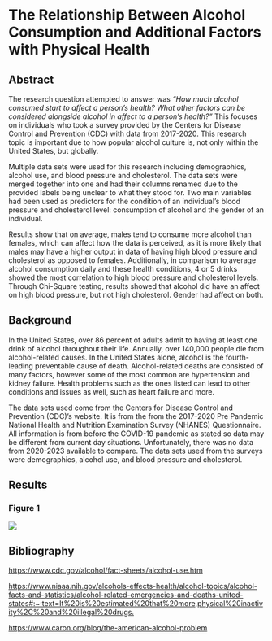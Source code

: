 # The Relationship Between Alcohol Consumption and Additional Factors with Physical Health

## Abstract

The research question attempted to answer was *"How much alcohol consumed start to affect a person's health? What other factors can be considered alongside alcohol in affect to a person's health?"* This focuses on individuals who took a survey provided by the Centers for Disease Control and Prevention (CDC) with data from 2017-2020. This research topic is important due to how popular alcohol culture is, not only within the United States, but globally.

Multiple data sets were used for this research including demographics, alcohol use, and blood pressure and cholesterol. The data sets were merged together into one and had their columns renamed due to the provided labels being unclear to what they stood for. Two main variables had been used as predictors for the condition of an individual's blood pressure and cholesterol level: consumption of alcohol and the gender of an individual.

Results show that on average, males tend to consume more alcohol than females, which can affect how the data is perceived, as it is more likely that males may have a higher output in data of having high blood pressure and cholesterol as opposed to females. Additionally, in comparison to average alcohol consumption daily and these health conditions, 4 or 5 drinks showed the most correlation to high blood pressure and cholesterol levels. Through Chi-Square testing, results showed that alcohol did have an affect on high blood pressure, but not high cholesterol. Gender had affect on both.

## Background

In the United States, over 86 percent of adults admit to having at least one drink of alcohol throughout their life. Annually, over 140,000 people die from alcohol-related causes. In the United States alone, alcohol is the fourth-leading preventable cause of death. Alcohol-related deaths are consisted of many factors, however some of the most common are hypertension and kidney failure. Health problems such as the ones listed can lead to other conditions and issues as well, such as heart failure and more.

The data sets used come from the Centers for Disease Control and Prevention (CDC)'s website. It is from the from the 2017-2020 Pre Pandemic National Health and Nutrition Examination Survey (NHANES) Questionnaire. All information is from before the COVID-19 pandemic as stated so data may be different from current day situations. Unfortunately, there was no data from 2020-2023 available to compare. The data sets used from the surveys were demographics, alcohol use, and blood pressure and cholesterol.

## Results

### Figure 1

![](images/Untitled presentation-01.png)

## Bibliography

<https://www.cdc.gov/alcohol/fact-sheets/alcohol-use.htm>

<https://www.niaaa.nih.gov/alcohols-effects-health/alcohol-topics/alcohol-facts-and-statistics/alcohol-related-emergencies-and-deaths-united-states#:~:text=It%20is%20estimated%20that%20more,physical%20inactivity%2C%20and%20illegal%20drugs.>

<https://www.caron.org/blog/the-american-alcohol-problem>
